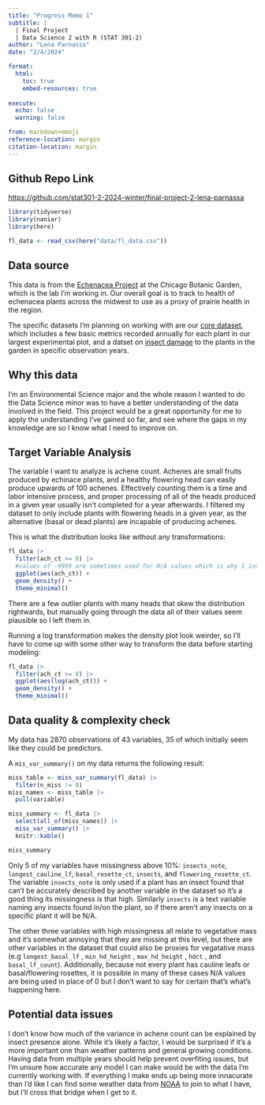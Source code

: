 ```yaml
---
title: "Progress Memo 1"
subtitle: |
  | Final Project 
  | Data Science 2 with R (STAT 301-2)
author: "Lena Parnassa"
date: "2/4/2024"

format:
  html:
    toc: true
    embed-resources: true
    
execute:
  echo: false
  warning: false

from: markdown+emoji 
reference-location: margin
citation-location: margin
---
```




::: {.callout-tip icon=false}

## Github Repo Link

[https://github.com/stat301-2-2024-winter/final-project-2-lena-parnassa](https://github.com/stat301-2-2024-winter/final-project-2-lena-parnassa)

:::
```r
library(tidyverse)
library(naniar)
library(here)

fl_data <- read_csv(here("data/fl_data.csv"))
```

## Data source

This data is from the [Echenacea Project](ttps://echinaceaproject.org/) at the Chicago Botanic Garden, which is the lab I'm working in. Our overall goal is to track to health of echenacea plants across the midwest to use as a proxy of prairie health in the region. 

The specific datasets I'm planning on working with are our [core dataset](https://echinaceaproject.org/datasets/expt1-core/), which includes a few basic metrics recorded annually for each plant in our largest experimental plot, and a datset on [insect damage](https://echinaceaproject.org/datasets/km-aphid-abundance-and-plant-damage-2004-2012/) to the plants in the garden in specific observation years.

## Why this data

I'm an Environmental Science major and the whole reason I wanted to do the Data Science minor was to have a better understanding of the data involved in the field. This project would be a great opportunity for me to apply the understanding I’ve gained so far, and see where the gaps in my knowledge are so I know what I need to improve on.

## Target Variable Analysis 
The variable I want to analyze is achene count. Achenes are small fruits produced by echinace plants, and a healthy flowering head can easily produce upwards of 100 achenes. Effectively counting them is a time and labor intensive process, and proper processing of all of the heads produced in a given year usually isn't completed for a year afterwards. I filtered my dataset to only include plants with flowering heads in a given year, as the alternative (basal or dead plants) are incapable of producing achenes.

This is what the distribution looks like without any transformations:
```r
fl_data |>
  filter(ach_ct >= 0) |>
  #values of -9999 are sometimes used for N/A values which is why I included this step
  ggplot(aes(ach_ct)) +
  geom_density() +
  theme_minimal()
```
There are a few outlier plants with many heads that skew the distribution rightwards, but manually going through the data all of their values seem plausible so I left them in.

Running a log transformation makes the density plot look weirder, so I'll have to come up with some other way to transform the data before starting modeling:
```r
fl_data |>
  filter(ach_ct >= 0) |>
  ggplot(aes(log(ach_ct))) +
  geom_density() +
  theme_minimal()
```


## Data quality & complexity check
My data has 2870 observations of 43 variables, 35 of which initially seem like they could be predictors.

A `mis_var_summary()` on my data returns the following result:
```r
miss_table <- miss_var_summary(fl_data) |>
  filter(n_miss != 0)
miss_names <- miss_table |>
  pull(variable)

miss_summary <- fl_data |>
  select(all_of(miss_names)) |>
  miss_var_summary() |>
  knitr::kable()

miss_summary
```
Only 5 of my variables have missingness above 10%: `insects_note`, `longest_cauline_lf`, `basal_rosette_ct`, `insects`, and `flowering_rosette_ct`. The variable `insects_note` is only used if a plant has an insect found that can't be accurately described by another variable in the dataset so it's a good thing its missingness is that high. Similarly `insects` is a text variable naming any insects found in/on the plant, so if there aren't any insects on a specific plant it will be N/A. 

The other three variables with high missingness all relate to vegetative mass and it's somewhat annoying that they are missing at this level, but there are other variables in the dataset that could also be proxies for vegatative mass (e.g `longest_basal_lf` , `min_hd_height` , `max_hd_height` , `hdct` , and `basal_lf_count`). Additionally, because not every plant has cauline leafs or basal/flowering rosettes, it is possible in many of these cases  N/A values are being used in place of 0 but I don't want to say for certain that's what's happening here.

## Potential data issues
I don't know how much of the variance in achene count can be explained by insect presence alone. While it's likely a factor, I would be surprised if it's a more important one than weather patterns and general growing conditions. Having data from multiple years should help prevent overfiting issues, but I'm unsure how accurate any model I can make would be with the data I'm currently working with. If everything I make ends up being more innacurate than I'd like I can find some weather data from [NOAA](https://www.ncei.noaa.gov/access/monitoring/climate-at-a-glance/county/mapping) to join to what I have, but I'll cross that bridge when I get to it.
